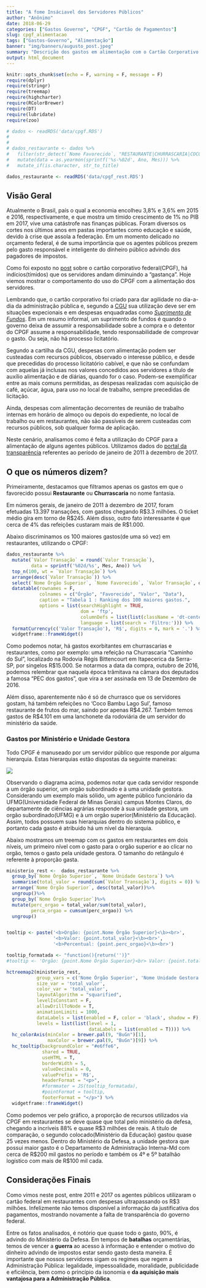 ```yaml
---
title: "A fome Insáciavel dos Servidores Públicos"
author: "Anônimo"
date: 2018-06-29
categories: ["Gastos Governo", "CPGF", "Cartão de Pagamentos"]
slug: cpgf_alimentacao
tags: ["Gastos-Governo", "Alimentação"]
banner: "img/banners/augusto_post.jpeg"
summary: "Descrição dos gastos em alimentação com o Cartão Corporativo do Governo Federal"
output: html_document
---
```


```r
knitr::opts_chunk$set(echo = F, warning = F, message = F)
require(dplyr)
require(stringr)
require(treemap)
require(highcharter)
require(RColorBrewer)
require(DT)
require(lubridate)
require(zoo)

# dados <- readRDS('data/cpgf.RDS')
# 
# 
# dados_restaurante <- dados %>%
#   filter(str_detect(`Nome Favorecido`, "RESTAURANTE|CHURRASCARIA|COCO BAMBU")) %>%
#   mutate(data = as.yearmon(sprintf('%s-%02d', Ano, Mes))) %>%
#   mutate_if(is.character, str_to_title) 

dados_restaurante <- readRDS('data/cpgf_rest.RDS')
```

## Visão Geral

Atualmente o Brasil, país o qual a economia encolheu 3,8\% e 3,6\% em 2015 e 2016, respectivamente, e que mostra um tímido crescimento de 1\% no PIB em 2017, vive uma catástrofe nas finanças públicas. Foram diversos os cortes nos últimos anos em pastas importantes como educação e saúde, devido à crise que assola a federação. Em um momento delicado no orçamento federal, é de suma importância que os agentes públicos prezem pelo gasto responsável e inteligente do dinheiro público advindo dos pagadores de impostos. 

Como foi exposto no [post](https://stats4good.github.io/veraz/post/2018/05/2018-05-25-cartao_corporativo/#) sobre o cartão corporativo federal(CPGF), há indícios(tímidos) que os servidores andam diminuindo a "gastança". Hoje viemos mostrar o comportamento do uso do CPGF com a alimentação dos servidores.

Lembrando que, o cartão corporativo foi criado para dar agilidade no dia-a-dia da administração pública e, segundo a [CGU](https://www.cgu.gov.br/Publicacoes/orientacoes-aos-gestores/arquivos/suprimento-de-fundos-e-cartao-de-pagamento.pdf) sua utilização deve ser em situações expecionais e em despesas enquadradas como [*Suprimento de Fundos*](https://canalabertobrasil.com.br/o-que-e-suprimento-de-fundos/). Em um resumo informal, um suprimento de fundos é quando o governo deixa de assumir a responsabilidade sobre a compra e o detentor do CPGF assume a responsabilidade, tendo responsabilidade de comprovar o gasto. Ou seja, não há processo licitatório.

Segundo a cartilha da CGU, despesas com alimentação podem ser custeadas com recursos públicos, observado o interesse público, e desde que precedidas do processo licitatório cabível, e que não se confundam com aquelas já inclusas nos valores concedidos aos servidores a título de auxílio alimentação e de
diárias, quando for o caso. Podem-se exemplificar entre as mais comuns permitidas, as despesas
realizadas com aquisição de café, açúcar, água, para uso no local de trabalho, sempre precedidas de licitação.

Ainda, despesas com alimentação decorrentes de reunião de trabalho internas em horário de almoço ou depois do expediente, no local de trabalho ou em restaurantes, não são passíveis de serem custeadas com recursos públicos, sob qualquer forma de aplicação.

Neste cenário, analisamos como é feita a utilização do CPGF para a alimentação de alguns agentes públicos. Utilizamos dados do [portal da transparência](http://www.portaltransparencia.gov.br/) referentes ao período de janeiro de 2011 à dezembro de 2017.


## O que os números dizem?

Primeiramente, destacamos que filtramos apenas os gastos em que o favorecido possui **Restaurante** ou **Churrascaria** no nome fantasia. 

Em números gerais, de janeiro de 2011 à dezembro de 2017, foram efetuadas 13.397 transações, com gastos chegando R\$3.3 milhões. O ticket médio gira em torno de R\$245. Além disso, outro fato interessante é que cerca de 4\% das refeições custaram mais de R$1.000.

Abaixo discriminamos os 100 maiores gastos(de uma só vez) em restaurantes, utilizando o CPGF:

```r
dados_restaurante %>%
  mutate(`Valor Transação` = round(`Valor Transação`),
         data = sprintf('%02d/%s', Mes, Ano)) %>%
  top_n(100, wt = `Valor Transação`) %>%
  arrange(desc(`Valor Transação`)) %>%
  select(`Nome Órgão Superior`, `Nome Favorecido`, `Valor Transação`, data) %>%
  datatable(rownames = F,
            colnames = c("Órgão", "Favorecido", "Valor", "Data"),
            caption = "Tabela 1 : Ranking dos 100 maiores gastos.",
            options = list(searchHighlight = TRUE,
                           dom = 'ftp',
                           columnDefs = list(list(className = 'dt-center', targets = "_all")),
                           language = list(search = 'Filtro:'))) %>%
  formatCurrency(c('Valor Transação'), 'R$', digits = 0, mark = '.') %>% 
  widgetframe::frameWidget()

```

Como podemos notar, há gastos exorbitantes em churrascarias e restaurantes, como por exemplo: uma refeição na Churrascaria "Caminho do Sul", localizado na Rodovia Régis Bittencourt em Itapecerica da Serra-SP, por singelos R$15.000. Se notarmos a data da compra, outubro de 2016, podemos relembrar que naquela época trâmitava na câmara dos deputados a famosa "PEC dos gastos", que vira a ser assinada em 13 de Dezembro de 2016. 


Além disso, aparentemente não é só de churrasco que os servidores gostam, há também refeições no 'Coco Bambu Lago Sul', famoso restaurante de frutos do mar, saindo por apenas R\$4.267. Também temos gastos de R$4.101 em uma lanchonete da rodoviária de um servidor do ministério da saúde. 

### Gastos por Ministério e Unidade Gestora

Todo CPGF é manuseado por um servidor público que responde por alguma hierarquia. Estas hierarquias estão dispostas da seguinte maneiras:

![](img/hierarquia.png) 

Observando o diagrama acima, podemos notar que cada servidor responde a um órgão superior, um orgão subordinado e à uma unidade gestora. Considerando um exemplo mais sólido, um agente público funcionário da UFMG(Universidade Federal de Minas Gerais) campus Montes Claros, do departamente de ciências agrárias responde à sua unidade gestora, um orgão subordinado(UFMG) e à um orgão superior(Ministério da Educação). Assim, todos possuem suas hierarquias dentro do sistema público, e portanto cada gasto é atribuido há um nível da hierarquia.

Abaixo mostramos um treemap com os gastos em restaurantes em dois níveis, um primeiro nível com o gasto para o orgão superior e ao clicar no orgão, temos o gasto pela unidade gestora. O tamanho do retângulo é referente à proporção gasta.

```r

ministerio_rest <-  dados_restaurante %>%
  group_by(`Nome Órgão Superior`, `Nome Unidade Gestora`) %>%
  summarise(total_valor = round(sum(`Valor Transação`), digits = 0)) %>%
  arrange(`Nome Órgão Superior`, desc(total_valor))%>%
  ungroup()%>%
  group_by(`Nome Órgão Superior`)%>%
  mutate(perc_orgao = total_valor/sum(total_valor),
         perca_orgao = cumsum(perc_orgao)) %>%
  ungroup()


tooltip <- paste('<b>Orgão: {point.Nome Órgão Superior}<\b><br>',
                 '<b>Valor: {point.total_valor}<\b><br>',
                 '<b>Percentual: {point.perc_orgao}<\b><br>')

tooltip_formatada <- "function(){return('')}"
#tooltip <- 'Orgão: {point.Nome Órgão Superior}<br> Valor: {point.total_valor}<br> Percentual: {point.perc_orgao}<br>'

hctreemap2(ministerio_rest,
           group_vars = c('Nome Órgão Superior', 'Nome Unidade Gestora'),
           size_var = 'total_valor',
           color_var = 'total_valor',
           layoutAlgorithm = "squarified",
           levelIsConstant = F,
           allowDrillToNode = T,
           animationLimiti = 1000,
           dataLabels = list(enabled = F, color = 'black', shadow = F),
           levels = list(list(level = 1,
                              dataLabels = list(enabled = T)))) %>%
  hc_colorAxis(minColor = brewer.pal(9, "BuGn")[1],
               maxColor = brewer.pal(9, "BuGn")[9]) %>%
  hc_tooltip(backgroundColor = "#e6ffe6",
             shared = TRUE, 
             useHTML = T,
             borderWidth = 5,
             valueDecimals = 0,
             valuePrefix = 'R$',
             headerFormat = "<p>",
             #formmater = JS(tooltip_formatada),
             #pointFormat = tooltip,
             footerFormat = "</p>") %>% 
  widgetframe::frameWidget()

```

Como podemos ver pelo gráfico, a proporção de recursos utilizados via CPGF em restaurantes se deve quase que total pelo ministério da defesa, chegando a incríveis 88\% e quase R\$3 milhões de reais. A titulo de comparação, o segundo colocado(Ministério da Educação) gastou quase 25 vezes menos. Dentro do Ministério da Defesa, a unidade gestora que possui maior gasto é o Departamento de Administração Interna-Md com cerca de R\$200 mil gastos no período e também os 4º e 5º batalhão logístico com mais de R\$100 mil cada.


## Considerações Finais

Como vimos neste post, entre 2011 e 2017 os agentes públicos utilizaram o cartão federal em restaurantes com despesas ultrapassando os R$3 milhões. Infelizmente não temos disponível a informação da justificativa dos pagamentos, mostrando novamente a falta de transparência do governo federal. 

Entre os fatos analisados, é notório que quase todo o gasto, 90\%, é advindo do Ministério da Defesa. Em tempos de **batalhas** orçamentárias, temos de vencer a **guerra** ao acesso à informação e entender o motivo do dinheiro advindo de impostos estar sendo gasto desta maneira. É importante que nossos servidores sigam os regimes que regem a Administração Pública: legalidade, impessoalidade, moralidade, publicidade e eficiência, bem como o princípio da isonomia e **da aquisição mais vantajosa para a Administração Pública**.